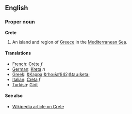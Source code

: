 ==English==
===Proper noun===
'''Crete'''

#An island and region of [[Greece]] in the [[Mediterranean Sea]].

====Translations====
*[[French]]: [[Crète]] ''f''
*[[German]]: [[Kreta]] ''n''
*[[Greek]]: [[&Kappa;&rho;&#942;&tau;&eta;]]
*[[Italian]]: [[Creta]] ''f''
*[[Turkish]]: [[Girit]]

====See also====
*[[en:Crete|Wikipedia article on Crete]]